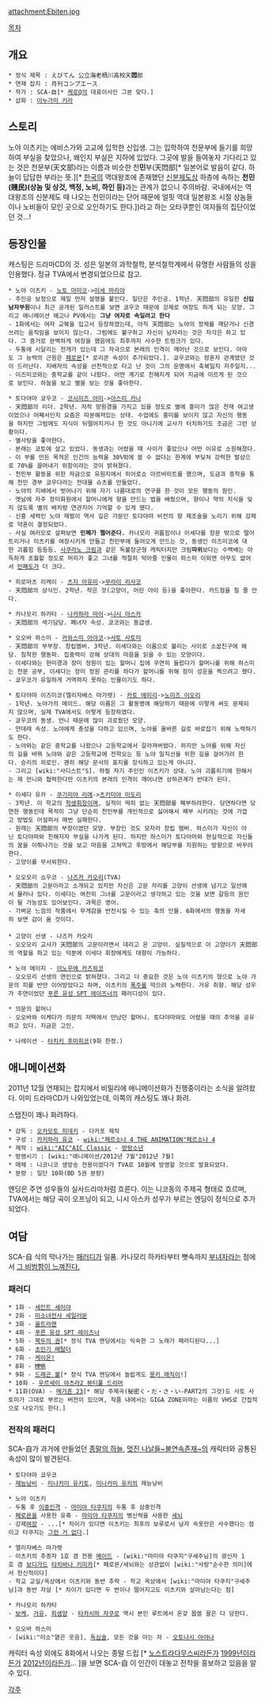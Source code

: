 attachment:Ebiten.jpg

[[목차]]

== 개요 ==
 * 정식 제목 : えびてん 公立海老栖川高校天'''悶'''部
 * 연재 잡지 : 月刊コンプエース
 * 작가 : SCA-自[* [[케로Q]]의 대표이사인 그분 맞다.]
 * 삽화 : [[이누가미 키라]]

== 스토리 ==
노야 이츠키는 에비스가와 고교에 입학한 신입생. 그는 입학하여 천문부에 들기를 희망하여 부실을 찾았으나, 왜인지 부실은 지하에 있었다. 그곳에 발을 들여놓자 기다리고 있는 것은 천문부(天文部)라는 이름과 비슷한 천'''민'''부(天悶部[* 일본어로 발음이 같다. 하늘이 답답한 부라는 뜻.][* [[한국]]의 역대왕조에 존재했던 [[신분제도]]상 하층에 속하는 '''천민(賤民)(상놈 및 상것, 백정, 노비, 하인 등)'''과는 관계가 없으니 주의바람. 국내에서는 역대왕조의 신분제도 때 나오는 천민이라는 단어 때문에 얼핏 역대 일본왕조 시절 상놈들이나 노비들이 모인 곳으로 오인하기도 한다.])라고 하는 오타쿠뿐인 여자들의 집단이었던 것...!

== 등장인물 ==
캐스팅은 드라마CD의 것. 성은 일본의 과학철학, 분석철학계에서 유명한 사람들의 성을 인용했다. 정규 TVA에서 변경되었으므로 참고.

 * 노야 이츠키 - [[노토 마미코]]->[[이세 마리야]]
 - 주인공 보정으로 제일 먼저 설명을 붙인다. 일단은 주인공. 1학년. 天悶部의 유일한 '''신입남자부원'''이나 최근 공개된 일러스트를 보면 쿄우코 때문에 강제로 여장도 하게 되는 모양. 그리고 애니메이션 예고나 PV에서는 '''그냥 여자로 속일려고 한다''' 
 - 1화에서는 여자 교복을 입고서 등장하였는데, 아직 天悶部는 노야의 정체를 깨닫거나 신경쓰려는 움직임을 보이지 않는다. 그럼에도 불구하고 자신이 남자라는 것은 자각은 하고 있다. 그 증거로 완벽하게 여장을 했음에도 최후까지 사수한 트렁크가 있다.
 - 두통에 시달리는 전개가 있는데 그 자극으로 본래의 인격이 깨어난 것으로 보인다. 아마도 그 능력의 근원은 [[페로몬]][* 로리콘 속성이 추가되었다.]. 쿄우코와는 정혼자 관계였던 것이 드러난다. 지배자의 속성을 선천적으로 타고 난 것이 그의 운명에서 축복일지 저주일지...
 - 이즈미코와는 중학교를 같이 나왔다. 어떤 계기로 친해지게 되어 지금에 이르게 된 것으로 보인다. 하늘을 보고 별을 보는 것을 좋아한다.

 * 토다야마 쿄우코 - [[코시미즈 아미]]->[[아스미 카나]]
 - 天悶部의 리더. 2학년. 자작 망원경을 가지고 있을 정도로 별에 흥미가 많은 천재 여고생이었으나 어째서인지 요즘은 따분해져있는 상태. 수업에도 흥미를 보이지 않고 자신의 행동을 하지만 그럼에도 지식이 뒤떨어지거나 한 것도 아니기에 교사가 터치하기도 조금은 그런 상황이다.
 - 별사탕을 좋아한다.
 - 본래는 쿄토에 살고 있었다. 동생과는 어렸을 때 사이가 좋았으나 어떤 이유로 소원해졌다.
 - 이 부를 만든 목적은 인간의 능력을 30%밖에 쓸 수 없다는 한계에 부딪쳐 강력한 발상으로 70%를 끌어내기 위함이라는 것이 밝혀졌다.
 - 천민부 활동을 위한 자금으로 유원지에서 히어로쇼 아르바이트를 했으며, 도금과 증착을 통해 천민 경부 쿄우다라는 전대물 슈츠를 만들었다.
 - 노야의 지배에서 벗어나기 위해 자기 나름대로의 연구를 한 것이 모든 행동의 원인.
 - 옛날에 자주 장미화원에서 할머니에게 향을 만드는 법을 배웠으며, 향이나 약의 지식을 잊지 않도록 별의 배치랑 연관지어 기억할 수 있게 했다.
 - 신흥 세력인 노야 재벌이 역사 깊은 가문인 토다야마 비전의 향 제조술을 노리기 위해 강제로 약혼이 결정되었다.
 - 사실 여러모로 살펴보면 '''민폐가 쩔어준다.''' 카나모리 귀롭힘이나 이세다를 창문 밖으로 떨어트리거나 이츠키를 여장시키게 만들고 천민부에 들어오게 만드는 것, 동생인 이즈미코에 대한 괴롭힘 등등등. [[사쿠라노 크림]]과 같은 독불장군형 캐릭터지만 크림'''따위'''보다는 수백배는 아득하게 초월할 정도로 머리가 좋고 그녀를 적절히 막아줄 인물이 하스미 이외엔 아무도 없어서 [[민]]폐도가 더 크다.

 * 히로마츠 리케이 - [[츠지 아유미]]->[[무라이 리사코]]
 - 天悶部의 상식인. 2학년. 작은 것(고양이, 어린 아이 등)을 좋아한다. 카드점을 칠 줄 안다.

 * 카나모리 하카타 - [[나카하라 마이]]->[[니시 아스카]]
 - 天悶部의 색기담당. 폐녀자 속성. 쿄코와는 동급생.

 * 오오바 하스미 - [[카와스미 아야코]]->[[사토 사토미]]
 - 天悶部의 부부장. 창립멤버. 3학년. 이세다와는 이름으로 불리는 사이로 소꿉친구에 해당. 침착한 행동파. 집중력이 강해 상대의 마음을 읽을 수 있는 모양이다.
 - 이세다와는 현미경과 장미 정원이 있는 할머니 집에 우연히 들렀다가 할머니를 위해 하스미는 천문 공부, 이세다는 장미 정원 관리를 하다가 할머니를 위해 장미 성운을 찍으려고 했다.
 - 쿄우코가 유일하게 거역하지 못하는 인물이기도 하다. 

 * 토다야마 이즈미코(엘리자베스 마가렛) - [[카토 에미리]]->[[노미즈 이오리]]
 - 1학년. 노야가의 메이드. 해당 이름은 그 활동명에 해당하기 때문에 이렇게 써도 문제되지 않으며, 실제 TVA에서도 이렇게 등장하였다.
 - 쿄우코의 동생. 언니 때문에 많이 괴로웠던 모양.
 - 얀데레 속성. 노야에게 충성을 다하고 있으며, 노야를 올바른 길로 바로잡기 위해 노력하기도 한다. 
 - 노야와는 같은 중학교를 나왔으나 고등학교에서 갈라져버렸다. 하지만 노야를 위해 자신의 길을 바꿔 노야와 같은 고등학교에 전학오는 등 노야 일직선을 위한 길을 걸어가려 한다. 승리의 히로인. 괜히 해당 문서의 표지를 장식하고 있는게 아니다.
 - 그리고 [wiki:"사디스트"S]. 하필 자기 주인인 이츠키가 상대. 노야 괴롭히기에 한해서는 제 언니와 협력한다만 이츠키의 본래의 인격이 깨어나면 상하관계가 반대가 된다.

 * 이세다 유카 - [[쿠기미야 리에]]->[[츠키미야 미도리]]
 - 3학년. 이 학교의 [[학생회장]]이며, 실적이 딱히 없는 天悶部를 폐부하려한다. 당연하다면 당연한 행동인데 목적이 그냥 단순히 천민부를 개인적으로 싫어해서 폐부 시키려는 것에 가깝고 방법도 어설퍼서 매번 실패한다.
 - 원래는 天悶部의 부장이였던 모양. 부장인 것도 모자라 창립 멤버. 하스미가 자신이 아닌 토다야마와 친해지자 부실을 나가게 된다. 하지만 하스미가 토다야마와 현실적으로 자신들의 꿈을 이뤄나가는 것을 보고 마음을 고쳐먹고 후방에서 해당부를 지원하는 방향으로 바꾸려한다.
 - 고양이를 무서워한다.

 * 오오모리 쇼우코 - [[나즈카 카오리]](TVA)
 - 天悶部의 고문이라고 소개되고 있지만 자신은 고문 자리를 고양이 선생에 넘기고 일선에서 물러나 있다. 이세다는 여전히 그녀를 고문이라고 생각하고 있는 것을 보면 갈등의 원인이 될 가능성도 있어보인다. 과목은 영어.
 - 가벼운 느낌의 작품에서 무게감을 반전시킬 수 있는 축의 인물. 6화에서의 행동을 자세히 보면 감이 올 것이다.
 
 * 고양이 선생 - 나즈카 카오리
 - 오오모리 교사가 天悶部의 고문이라면서 데리고 온 고양이. 실질적으로 이 고양이가 天悶部의 역할을 하고 있는 덕분에 이세다 회장에게도 대항이 가능하다.

 * 노야 에이지 - [[이노우에 카즈히코]]
 - 오오모리 선생의 연인으로 밝혀졌다. 그리고 더 중요한 것은 노야 이츠키의 형으로 노야 가문의 피를 반만 이어받았다고 하며, 이츠키의 [[폭주]]를 막으려 노력한다. 거유 취향. 해당 성우가 주연이었던 [[푸른 유성 SPT 레이즈너]]의 패러디성이 있다.

 * 의문의 할머니
 - 오오바와 이케다가 의문의 저택에서 만났던 할머니. 토다야마와도 어렸을 때의 추억을 공유하고 있다. 지금은 고인.

 * 나레이션 - [[타치키 후미히코]](9화 한정.)

== 애니메이션화 ==
2011년 12월 연재되는 잡지에서 비밀리에 애니메이션화가 진행중이라는 소식을 알려왔다. 이미 드라마CD가 나와있었는데, 이쪽의 캐스팅도 꽤나 화려. 

스탭진이 꽤나 화려하다.

 * 감독 : [[오카모토 히데키]] - 다카포 제작
 * 구성 : [[카키하라 유코]] - [[wiki:"페르소나 4 THE ANIMATION"페르소나 4]]
 * 제작 : [[wiki:"AIC"AIC Classic]] - [[방랑소년]]
 * 방영시기 : [wiki:"애니메이션/2012년 7월"2012년 7월]
 * 매체 : 니코니코 생방송 전용이었다가 TVA로 10월에 방영할 것으로 발표되었다.
 * 분량 : 일단 10화(BD 5권 분량)

엔딩은 주연 성우들의 실사드라마처럼 흐른다. 이는 니코동의 주제곡 형태로 흐르며, TVA에서는 해당 곡이 오프닝이 되고, 니시 아스카 성우가 부르는 엔딩이 정식으로 추가되었다.
  
== 여담 ==

SCA-自 식의 막나가는 [[패러디]]가 일품. 카나모리 하카타부터 뼛속까지 [[부녀자]]라는 점에서 [http://bbs2.ruliweb.daum.net/gaia/do/ruliweb/family/230/read?articleId=15039702&bbsId=G005&itemId=75&pageIndex=1 그 비범함이 느껴진다.]

=== 패러디 ===

 * 1화 - [[세인트 세이야]]
 * 2화 - [[미소녀전사 세일러문]]
 * 3화 - [[울트라맨]]
 * 4화 - [[푸른 유성 SPT 레이즈너]]
 * 5화 - [[북두의 권]][* 정식 TVA 엔딩에서는 익숙한 그 노래가 패러디된다...]
 * 6화 - [[초인기 메탈더]]
 * 7화 - [[케이온!]]
 * 8화 - [[MMR]]
 * 9화 - [[드래곤 볼]][* 정식 TVA 엔딩에서 놀랍게도 [[몽키 매직]]이!]
 * 10화 - [[우르세이 야츠라2 뷰티풀 드리머]]
 * 11화(OVA) - [[메가존 23]][* 해당 주제곡(秘密く・だ・さ・い-PART2의 그것)도 사토 사토미가 그대로 부르는 버전이 있으며, 작품 내에서는 GIGA ZONE이라는 이름의 VHS로 간접적으로 나오기도 한다.]

=== 전작의 패러디 ===

SCA-自가 과거에 만들었던 [[종말의 하늘]], [[멋진 나날들~불연속존재~]]의 캐릭터와 공통된 속성이 많이 발견된다.

 * 토다야마 쿄우코
 - [[재능낭비]] - [[미나카미 유키토]], [[미나카미 유키]]의 재능낭비

 * 노야 이츠키
 - 두통 후 [[이중인격]] - [[마미야 타쿠지]]의 두통 후 삼중인격
 - [[페로몬]]을 사용한 유혹 - [[마미야 타쿠지]]의 병신력을 사용한 [[세뇌]]
 - 강제[[여장]] - ...[* 차이가 있다면 이츠키는 최후의 보루로서 남자 속옷만은 사수했다는 점이고 타쿠지는 [[그런 거 없다]].]

 * 엘리자베스 마가렛
 - 이츠키의 추종자 1호 겸 전용 [[메이드]] - [wiki:"마미야 타쿠지"구세주님]의 광신자 1호 겸 [[보디가드]] [[타치바나 키미카]][* 페로몬/세뇌와는 상관없이 [wiki:"사랑"순수한 의미]에서 헌신적이다]
 - 학교 교실/옥상에서 이츠키와 동반 추락 - 학교 옥상에서 [wiki:"마미야 타쿠지"구세주님]과 동반 자살 [* 차이가 있다면 두 번이나 떨어지고도 이츠키와 살아남는다는 점]

 * 카나모리 하카타
 - [[보케]], [[거유]], [[희생양]] - [[타카시마 자쿠로]] 역시 본인 루트에서 온갖 몹쓸 꼴은 다 당한다.

 * 오오바 하스미
 - [wiki:"미소"옅은 웃음], [[독심술]], 모든 것을 아는 자 - [[오토나시 아야나]] 

캐릭터 속성 외에도 8화에서 나오는 종말 드립 [* [[노스트라다무스]]씨라든가 [[1999년]]이라든가 [[2012년]]이라든가... ]을 보면 SCA-自 이 인간이 대놓고 전작을 홍보하고 있음을 알 수 있다.

[[각주]]
